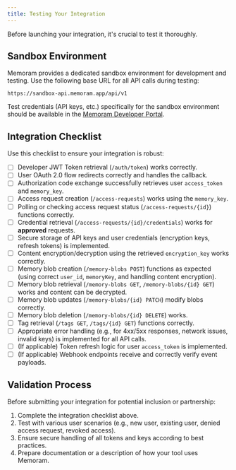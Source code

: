 ```yaml
---
title: Testing Your Integration
---
```


Before launching your integration, it's crucial to test it thoroughly.

## Sandbox Environment

Memoram provides a dedicated sandbox environment for development and testing. Use the following base URL for all API calls during testing:

```
https://sandbox-api.memoram.app/api/v1 
```

Test credentials (API keys, etc.) specifically for the sandbox environment should be available in the [Memoram Developer Portal](https://developers.memoram.app).

## Integration Checklist

Use this checklist to ensure your integration is robust:

- [ ] Developer JWT Token retrieval (`/auth/token`) works correctly.
- [ ] User OAuth 2.0 flow redirects correctly and handles the callback.
- [ ] Authorization code exchange successfully retrieves user `access_token` and `memory_key`.
- [ ] Access request creation (`/access-requests`) works using the `memory_key`.
- [ ] Polling or checking access request status (`/access-requests/{id}`) functions correctly.
- [ ] Credential retrieval (`/access-requests/{id}/credentials`) works for **approved** requests.
- [ ] Secure storage of API keys and user credentials (encryption keys, refresh tokens) is implemented.
- [ ] Content encryption/decryption using the retrieved `encryption_key` works correctly.
- [ ] Memory blob creation (`/memory-blobs POST`) functions as expected (using correct `user_id`, `memoryKey`, and handling content encryption).
- [ ] Memory blob retrieval (`/memory-blobs GET`, `/memory-blobs/{id} GET`) works and content can be decrypted.
- [ ] Memory blob updates (`/memory-blobs/{id} PATCH`) modify blobs correctly.
- [ ] Memory blob deletion (`/memory-blobs/{id} DELETE`) works.
- [ ] Tag retrieval (`/tags GET`, `/tags/{id} GET`) functions correctly.
- [ ] Appropriate error handling (e.g., for 4xx/5xx responses, network issues, invalid keys) is implemented for all API calls.
- [ ] (If applicable) Token refresh logic for user `access_token` is implemented.
- [ ] (If applicable) Webhook endpoints receive and correctly verify event payloads.

## Validation Process

Before submitting your integration for potential inclusion or partnership:

1.  Complete the integration checklist above.
2.  Test with various user scenarios (e.g., new user, existing user, denied access request, revoked access).
3.  Ensure secure handling of all tokens and keys according to best practices.
4.  Prepare documentation or a description of how your tool uses Memoram.

